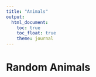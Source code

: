 ```yaml
---
title: "Animals"
output: 
  html_document:
    toc: true
    toc_float: true
    theme: journal
---
```


# Random Animals


